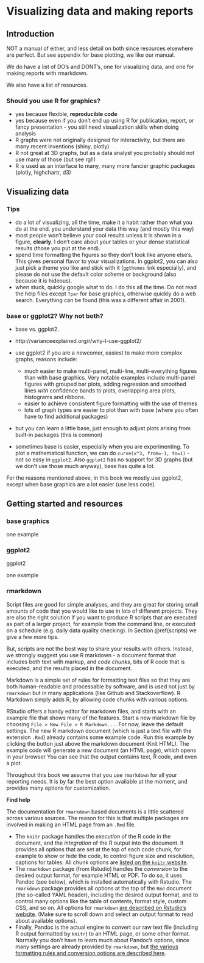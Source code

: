 # Visualizing data and making reports

## Introduction

NOT a manual of either, and less detail on both since resources elsewhere are perfect.
But see appendix for base plotting, we like our manual.

We do have a list of DO's and DONT's, one for visualizing data, and one for making reports with rmarkdown.

We also have a list of resources.


### Should you use R for graphics?

- yes because flexible, **reproducible code**
- yes because even if you don't end up using R for publication, report, or fancy presentation - you still need visualization skills when doing analysis
- R graphs were not originally designed for interactivity, but there are many recent inventions (shiny, plotly)
- R not great at 3D graphs, but as a data analyst you probably should not use many of those (but see rgl!)
- R is used as an interface to many, many more fancier graphic packages (plotly, highchartr, d3) 


## Visualizing data {#visualizing}

### Tips

- do a lot of visualizing, all the time, make it a habit rather than what you do at the end. you understand your data this way (and mostly this way)
- most people won't believe your cool results unless it is shown in a figure, **clearly**. I don't care about your tables or your dense statistical results (those you put at the end).
- spend time formatting the figures so they don't look like anyone else's. This gives personal flavor to your visualizations. In ggplot2, you can also just pick a theme you like and stick with it (`ggthemes` link especially), and please do not use the default color scheme or background (also because it is hideous).
- when stuck, quickly google what to do. I do this all the time. Do not read the help files except `?par` for base graphics, otherwise quickly do a web search. Everything can be found (this was a different affair in 2001).


### base or ggplot2? Why not both?


- base vs. ggplot2.
- http://varianceexplained.org/r/why-I-use-ggplot2/


- use ggplot2 if you are a newcomer, easiest to make more complex graphs, reasons include:
  - much easier to make multi-panel, multi-line, multi-everything figures than with base graphics. Very notable examples include multi-panel figures with grouped bar plots, adding regression and smoothed lines *with* confidence bands to plots, overlapping area plots,  histograms and ribbons. 
  - easier to achieve consistent figure formatting with the use of themes
  - lots of graph types are easier to plot than with base (where you often have to find additional packages)
- but you can learn a little base, just enough to adjust plots arising from built-in packages (this is common)
- sometimes base is easier, especially when you are experimenting. To plot a mathematical function, we can do `curve(x^3, from=-1, to=1)` - not so easy in `ggplot2`. Also `ggplot2` has no support for 3D graphs (but we don't use those much anyway), base has quite a lot.

For the reasons mentioned above, in this book we mostly use ggplot2, except when base graphics are a lot easier (use less code).


## Getting started and resources {#reportresources}


### base graphics

one example


### ggplot2 {#ggplot2}

ggplot2

one example


### rmarkdown {#rmarkdown}

Script files are good for simple analyses, and they are great for storing small amounts of code that you would like to use in lots of different projects. They are also the right solution if you want to produce R scripts that are executed as part of a larger project, for example from the command line, or executed on a schedule (e.g. daily data quality checking). In Section \@ref(scripts) we give a few more tips.

But, scripts are not the best way to share your results with others. Instead, we strongly suggest you use R markdown - a document format that includes both text with markup, and *code chunks*, bits of R code that is executed, and the results placed in the document. 

Markdown is a simple set of rules for formatting text files so that they are both human-readable and processable by software, and is used not just by `rmarkdown` but in many applications (like Github and Stackoverflow). R Markdown simply adds R, by allowing code chunks with various options.

RStudio offers a handy editor for markdown files, and starts with an example file that shows many of the features. Start a new markdown file by choosing `File > New File > R Markdown...`. For now, leave the default settings. The new R markdown document (which is just a text file with the extension `.Rmd`) already contains some example code. Run this example by clicking the button just above the markdown document (Knit HTML). The example code will generate a new document (an HTML page), which opens in your browser You can see that the output contains text, R code, and even a plot.

Throughout this book we assume that you use `rmarkdown` for all your reporting needs. It is by far the best option available at the moment, and provides many options for customization.



**Find help**

The documentation for `rmarkdown` based documents is a little scattered across various sources. The reason for this is that multiple packages are involved in making an HTML page from an `.Rmd` file. 

- The `knitr` package handles the *execution* of the R code in the document, and the *integration* of the R output into the document. It provides all options that are set at the top of each code chunk, for example to show or hide the code, to control figure size and resolution, captions for tables. All chunk options are [listed on the `knitr` website](https://yihui.name/knitr/options/).
- The `rmarkdown` package (from Rstudio) handles the *conversion* to the desired output format, for example HTML or PDF. To do so, it uses Pandoc (see below), which is installed automatically with Rstudio. The `rmarkdown` package provides all options at the top of the `Rmd` document (the so-called YAML header), including the desired output format, and to control many options like the table of contents, format style, custom CSS, and so on. All options for `rmarkdown` [are described on Rstudio's website](https://rmarkdown.rstudio.com/). (Make sure to scroll down and select an output format to read about available options).
- Finally, Pandoc is the actual engine to convert our raw text file (including R output formatted by `knitr`) to an HTML page, or some other format. Normally you don't have to learn much about Pandoc's options, since many settings are already provided by `rmarkdown`, but [the various formatting rules and conversion options are described here](https://pandoc.org/MANUAL.html).

